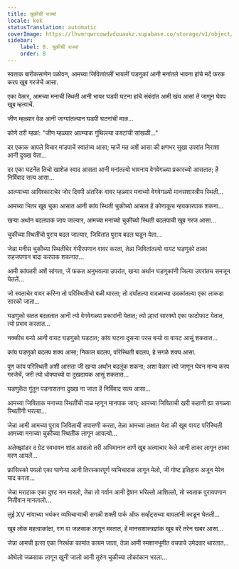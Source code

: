 ```yaml
---
title: चुकीचीं राज्यां
locale: kok
statusTranslation: automatic
coverImage: https://lhvmrqwrcowdvduuaukz.supabase.co/storage/v1/object/public/strapi-uploads/small_cover-tratado-de-psicologia-revolucionaria.webp-5e15e1cec4e0ebebcde5d7fc7565d8fd.webp
sidebar:
    label: 8. चुकीचीं राज्यां
    order: 8
---
```

स्वताक बारीकसाणेन पळोवन, आमच्या जिवितांतलीं भायलीं घडणुकां आनी मनांतले भावना हांचे मदें फरक करप खूब गरजेचें आसा.

एका वेळार, आमच्या मनाची स्थिती आनी भायर घडपी घटना हांचे संबंदांत आमी खंय आसां तें जाणून घेवप खूब म्हत्वाचें.

जीण म्हळ्यार वेळ आनी जाग्यांतल्यान घडपी घटनांची माळ...

कोणे तरी म्हळां: "जीण म्हळ्यार आत्म्याक गुंथिल्ल्या कश्टांची सांखळी..."

दर एकाक आपले विचार मांडपाचें स्वातंत्र्य आसा; म्हजें मत अशें आसा की क्षणभर सुखा उपरांत निराशा आनी दुख्ख येता...

दर एका घटनेंत तिचो खाशेळ स्वाद आसता आनी मनांतल्यो भावनाय वेगवेगळ्या प्रकारच्यो आसतात; हें निर्विवाद सत्य आसा...

आत्म्याच्या आविश्काराचेर जोर दिवपी अंतरिक वावर म्हळ्यार मनाच्यो वेगवेगळ्यो मानसशास्त्रीय स्थिती...

आमच्या भितर खूब चुका आसात आनी कांय स्थिती चुकीच्यो आसात हें कोणाकूच न्हयकारपाक शकना...

खऱ्या अर्थान बदलपाक जाय जाल्यार, आमच्या मनाच्यो चुकीच्यो स्थिती बदलपाची खूब गरज आसा...

चुकीच्या स्थितींचो पुराय बदल जाल्यार, जिवितांत पुराय बदल घडून येता...

जेन्ना मनीस चुकीच्या स्थितींचेर गंभीरपणान वावर करता, तेन्ना जिवितांतल्यो वायट घडणुको ताका सहजपणान बादा करपाक शकनात...

आमी कांयतरी अशें सांगता, जें फकत अनुभवल्या उपरांत, खऱ्या अर्थान घडणुकांनी जिल्या उपरांतच समजून येतलें...

जो स्वताचेर वावर करिना तो परिस्थितीचो बळी थारता; तो दर्यांतल्या वादळाच्या उदकांतल्या एका लाकडा सारको जाता...

घडणुको सतत बदलतात आनी त्यो वेगवेगळ्या प्रकारांनी येतात; त्यो ल्हारां सारक्यो एका फाटोफाट येतात, त्यो प्रभाव करतात...

नक्कीच बऱ्यो आनी वायट घडणुको घडटात; कांय घटना दुसऱ्या परस बऱ्यो वा वायट आसूं शकतात...

कांय घडणुको बदलप शक्य आसा; निकाल बदलप, परिस्थिती बदलप, हे सगळे शक्य आसा.

पूण कांय परिस्थिती अशी आसता जी खऱ्या अर्थान बदलूंक शकना; अशा वेळार त्यो जाणून घेवन मान्य करप गरजेचें, जरी त्यो धोक्याच्यो वा दुखदायक आसूं शकतात...

घडणुकेंत गुंतून पडनासतना दुख्ख ना जाता हें निर्विवाद सत्य आसा...

आमच्या जिविताक मनाच्या स्थितींची माळ म्हणून मानपाक जाय; आमच्या जिविताची खरी कहाणी ह्या सगळ्या स्थितींनी भरल्या...

जेन्ना आमी आमच्या पुराय जिविताची तपासणी करता, तेन्ना आमच्या लक्षात येता की खूब वायट परिस्थिती आमच्या मनाच्या चुकीच्या स्थितींक लागून आयल्यो...

अलेक्झांडर द ग्रेट स्वभावन शांत आसलो तरी अभिमानान ताणें खूब अत्याचार केले आनी ताका लागून ताका मरण आयलें...

फ्रांसिस्को पयलो एका घाणेऱ्या आनी तिरस्कारपूर्ण व्यभिचाराक लागून मेलो, जी गोष्ट इतिहास अजून मेरेन याद करता...

जेन्ना मराटाक एका दुश्ट नन मारलो, तेन्ना तो गर्वान आनी द्वेषान भरिल्लो आशिल्लो, तो स्वताक पुरायपणान नितीवान मानतालो...

लुई XV नांवाच्या भयंकर व्यभिचाऱ्याची सगळी शक्ती पार्क ऑफ सर्व्हंट्सच्या बायलांनी काडून घेतली...

खूब लोक महत्वाकांक्षा, राग वा जळसाक लागून मरतात, हें मानसशास्त्रज्ञांक खूब बरें तरेन खबर आसा...

जेन्ना आमची इत्सा एका निरर्थक कामांत कायम जाता, तेन्ना आमी स्मशानभूमीत वचपाचे उमेदवार थारतात...

ओथेलो जळसाक लागून खुनी जालो आनी तुरुंग चुकीच्या लोकांकान भरला...

